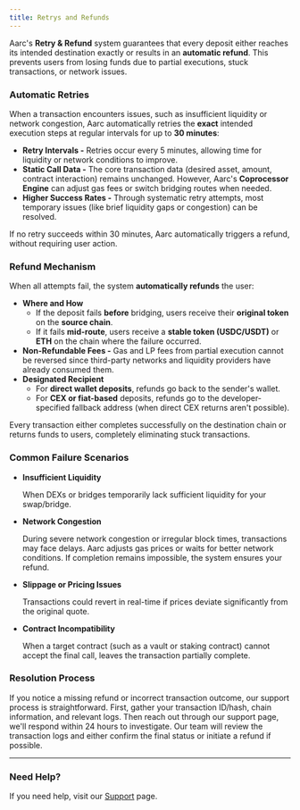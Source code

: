 ```yaml
---
title: Retrys and Refunds
---
```


Aarc's **Retry & Refund** system guarantees that every deposit either reaches its intended destination exactly or results in an **automatic refund**. This prevents users from losing funds due to partial executions, stuck transactions, or network issues.

### Automatic Retries

When a transaction encounters issues, such as insufficient liquidity or network congestion, Aarc automatically retries the **exact** intended execution steps at regular intervals for up to **30 minutes**:

- **Retry Intervals -** Retries occur every 5 minutes, allowing time for liquidity or network conditions to improve.
- **Static Call Data -** The core transaction data (desired asset, amount, contract interaction) remains unchanged. However, Aarc's **Coprocessor Engine** can adjust gas fees or switch bridging routes when needed.
- **Higher Success Rates -** Through systematic retry attempts, most temporary issues (like brief liquidity gaps or congestion) can be resolved.

If no retry succeeds within 30 minutes, Aarc automatically triggers a refund, without requiring user action.

### Refund Mechanism

When all attempts fail, the system **automatically refunds** the user:

- **Where and How**
    - If the deposit fails **before** bridging, users receive their **original token** on the **source chain**.
    - If it fails **mid-route**, users receive a **stable token (USDC/USDT)** or **ETH** on the chain where the failure occurred.
- **Non-Refundable Fees -** Gas and LP fees from partial execution cannot be reversed since third-party networks and liquidity providers have already consumed them.
- **Designated Recipient**
    - For **direct wallet deposits**, refunds go back to the sender's wallet.
    - For **CEX or fiat-based** deposits, refunds go to the developer-specified fallback address (when direct CEX returns aren't possible).

Every transaction either completes successfully on the destination chain or returns funds to users, completely eliminating stuck transactions.

### Common Failure Scenarios

- **Insufficient Liquidity**
    
    When DEXs or bridges temporarily lack sufficient liquidity for your swap/bridge.
    
- **Network Congestion**
    
    During severe network congestion or irregular block times, transactions may face delays. Aarc adjusts gas prices or waits for better network conditions. If completion remains impossible, the system ensures your refund.
    
- **Slippage or Pricing Issues**
    
    Transactions could revert in real-time if prices deviate significantly from the original quote.
    
- **Contract Incompatibility**
    
    When a target contract (such as a vault or staking contract) cannot accept the final call, leaves the transaction partially complete.
    

### Resolution Process

If you notice a missing refund or incorrect transaction outcome, our support process is straightforward. First, gather your transaction ID/hash, chain information, and relevant logs. Then reach out through our support page, we'll respond within 24 hours to investigate. Our team will review the transaction logs and either confirm the final status or initiate a refund if possible.

---

### Need Help?

If you need help, visit our [Support](introduction/support) page.